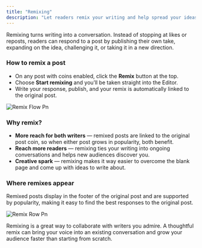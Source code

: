 ```yaml
---
title: "Remixing"
description: "Let readers remix your writing and help spread your ideas."
---
```


Remixing turns writing into a conversation. Instead of stopping at likes or reposts, readers can respond to a post by publishing their own take, expanding on the idea, challenging it, or taking it in a new direction.

### **How to remix a post**

- On any post with coins enabled, click the **Remix** button at the top.
- Choose **Start remixing** and you’ll be taken straight into the Editor.
- Write your response, publish, and your remix is automatically linked to the original post.

![Remix Flow Pn](/images/remix-flow.png)

### **Why remix?**

- **More reach for both writers** —  remixed posts are linked to the original post coin, so when either post grows in popularity, both benefit.
- **Reach more readers** — remixing ties your writing into ongoing conversations and helps new audiences discover you.
- **Creative spark** — remixing makes it way easier to overcome the blank page and come up with ideas to write about.

### **Where remixes appear**

Remixed posts display in the footer of the original post and are supported by popularity, making it easy to find the best responses to the original post.

![Remix Row Pn](/images/remix-row.png)

Remixing is a great way to collaborate with writers you admire. A thoughtful remix can bring your voice into an existing conversation and grow your audience faster than starting from scratch.